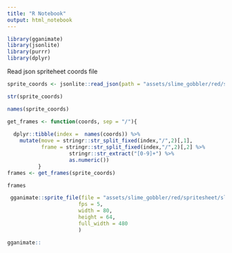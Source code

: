```yaml
---
title: "R Notebook"
output: html_notebook
---
```


```r
library(gganimate)
library(jsonlite)
library(purrr)
library(dplyr)
```
Read json spriteheet coords file
```r
sprite_coords <- jsonlite::read_json(path = "assets/slime_gobbler/red/spritesheet/slime.json")
```

```r
str(sprite_coords)
```

```r
names(sprite_coords)
```
```r
get_frames <- function(coords, sep = "/"){
  
  dplyr::tibble(index =  names(coords)) %>%
    mutate(move = stringr::str_split_fixed(index,"/",2)[,1],
           frame = stringr::str_split_fixed(index,"/",2)[,2] %>%
                    stringr::str_extract("[0-9]+") %>%
                    as.numeric())
          }
frames <- get_frames(sprite_coords)    

frames

```

```r
 gganimate::sprite_file(file = "assets/slime_gobbler/red/spritesheet/slime.png",
                       fps = 5,
                       width = 80,
                       height = 64,
                       full_width = 480
                       )


```

```r
gganimate::
```

